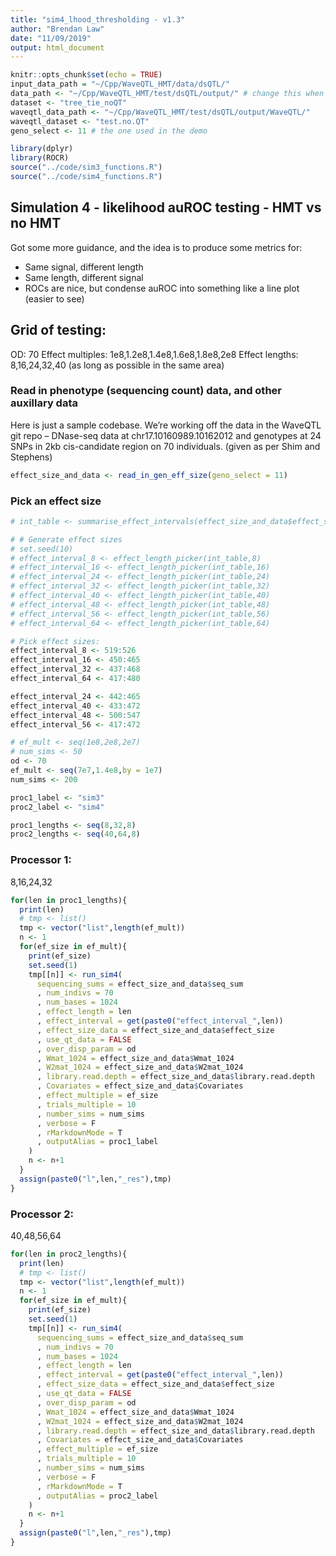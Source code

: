 ```yaml
---
title: "sim4_lhood_thresholding - v1.3"
author: "Brendan Law"
date: "11/09/2019"
output: html_document
---
```


```r
knitr::opts_chunk$set(echo = TRUE)
input_data_path = "~/Cpp/WaveQTL_HMT/data/dsQTL/"
data_path <- "~/Cpp/WaveQTL_HMT/test/dsQTL/output/" # change this when you port it all over to the Masters Git repo
dataset <- "tree_tie_noQT"
waveqtl_data_path <- "~/Cpp/WaveQTL_HMT/test/dsQTL/output/WaveQTL/"
waveqtl_dataset <- "test.no.QT"
geno_select <- 11 # the one used in the demo

library(dplyr)
library(ROCR)
source("../code/sim3_functions.R")
source("../code/sim4_functions.R")
```

## Simulation 4 - likelihood auROC testing - HMT vs no HMT
Got some more guidance, and the idea is to produce some metrics for:

- Same signal, different length
- Same length, different signal
- ROCs are nice, but condense auROC into something like a line plot (easier to see)

## Grid of testing:
OD: 70
Effect multiples: 1e8,1.2e8,1.4e8,1.6e8,1.8e8,2e8
Effect lengths: 8,16,24,32,40 (as long as possible in the same area)

### Read in phenotype (sequencing count) data, and other auxillary data
Here is just a sample codebase. We're working off the data in the WaveQTL git repo -- DNase-seq data at chr17.10160989.10162012
and genotypes at 24 SNPs in 2kb cis-candidate region on 70 individuals. (given as per Shim and Stephens)

```r
effect_size_and_data <- read_in_gen_eff_size(geno_select = 11)
```

### Pick an effect size

```r
# int_table <- summarise_effect_intervals(effect_size_and_data$effect_size$col_posi)

# # Generate effect sizes
# set.seed(10)
# effect_interval_8 <- effect_length_picker(int_table,8)
# effect_interval_16 <- effect_length_picker(int_table,16)
# effect_interval_24 <- effect_length_picker(int_table,24)
# effect_interval_32 <- effect_length_picker(int_table,32)
# effect_interval_40 <- effect_length_picker(int_table,40)
# effect_interval_48 <- effect_length_picker(int_table,48)
# effect_interval_56 <- effect_length_picker(int_table,56)
# effect_interval_64 <- effect_length_picker(int_table,64)

# Pick effect sizes:
effect_interval_8 <- 519:526
effect_interval_16 <- 450:465
effect_interval_32 <- 437:468
effect_interval_64 <- 417:480

effect_interval_24 <- 442:465
effect_interval_40 <- 433:472
effect_interval_48 <- 500:547
effect_interval_56 <- 417:472

# ef_mult <- seq(1e8,2e8,2e7)
# num_sims <- 50
od <- 70
ef_mult <- seq(7e7,1.4e8,by = 1e7)
num_sims <- 200

proc1_label <- "sim3"
proc2_label <- "sim4"

proc1_lengths <- seq(8,32,8)
proc2_lengths <- seq(40,64,8)
```

### Processor 1:
8,16,24,32
```r
for(len in proc1_lengths){
  print(len)
  # tmp <- list()
  tmp <- vector("list",length(ef_mult))
  n <- 1
  for(ef_size in ef_mult){
    print(ef_size)
    set.seed(1)
    tmp[[n]] <- run_sim4(
      sequencing_sums = effect_size_and_data$seq_sum
      , num_indivs = 70
      , num_bases = 1024
      , effect_length = len
      , effect_interval = get(paste0("effect_interval_",len))
      , effect_size_data = effect_size_and_data$effect_size
      , use_qt_data = FALSE
      , over_disp_param = od
      , Wmat_1024 = effect_size_and_data$Wmat_1024
      , W2mat_1024 = effect_size_and_data$W2mat_1024
      , library.read.depth = effect_size_and_data$library.read.depth
      , Covariates = effect_size_and_data$Covariates
      , effect_multiple = ef_size
      , trials_multiple = 10
      , number_sims = num_sims
      , verbose = F
      , rMarkdownMode = T
      , outputAlias = proc1_label
    )
    n <- n+1
  }
  assign(paste0("l",len,"_res"),tmp)
}
```

### Processor 2:
40,48,56,64
```r
for(len in proc2_lengths){
  print(len)
  # tmp <- list()
  tmp <- vector("list",length(ef_mult))
  n <- 1
  for(ef_size in ef_mult){
    print(ef_size)
    set.seed(1)
    tmp[[n]] <- run_sim4(
      sequencing_sums = effect_size_and_data$seq_sum
      , num_indivs = 70
      , num_bases = 1024
      , effect_length = len
      , effect_interval = get(paste0("effect_interval_",len))
      , effect_size_data = effect_size_and_data$effect_size
      , use_qt_data = FALSE
      , over_disp_param = od
      , Wmat_1024 = effect_size_and_data$Wmat_1024
      , W2mat_1024 = effect_size_and_data$W2mat_1024
      , library.read.depth = effect_size_and_data$library.read.depth
      , Covariates = effect_size_and_data$Covariates
      , effect_multiple = ef_size
      , trials_multiple = 10
      , number_sims = num_sims
      , verbose = F
      , rMarkdownMode = T
      , outputAlias = proc2_label
    )
    n <- n+1
  }
  assign(paste0("l",len,"_res"),tmp)
}
```
